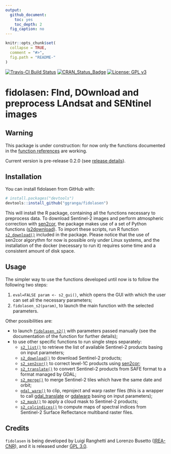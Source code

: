 ```yaml
---
output:
  github_document:
    toc: yes
    toc_depth: 2
  fig_caption: no
---
```


<!-- README.md is generated from README.Rmd. Please edit that file -->

```r
knitr::opts_chunk$set(
  collapse = TRUE,
  comment = "#>",
  fig.path = "README-"
)
```

[![Travis-CI Build Status](https://travis-ci.org/ggranga/fidolasen.svg?branch=master)](https://travis-ci.org/ggranga/fidolasen)
[![CRAN_Status_Badge](http://www.r-pkg.org/badges/version/fidolasen)](https://cran.r-project.org/package=fidolasen)
[![License: GPL v3](https://img.shields.io/badge/License-GPL%20v3-blue.svg)](http://www.gnu.org/licenses/gpl-3.0)

# fidolasen: FInd, DOwnload and preprocess LAndsat and SENtinel images

## Warning
This package is under construction: for now only the functions documented in the [function references](https://ggranga.github.io/fidolasen/reference/index.html) are working. 

Current version is pre-release 0.2.0 (see [release details](https://github.com/ggranga/fidolasen/releases/tag/0.2.0)).


## Installation

You can install fidolasen from GitHub with:

```r
# install.packages("devtools")
devtools::install_github("ggranga/fidolasen")
```

This will install the R package, containing all the functions necessary to preprocess data. 
To download Sentinel-2 images and perform atmospheric correction with
[sen2cor](http://step.esa.int/main/third-party-plugins-2/sen2cor),
the package makes use of a set of Python functions ([s2download](https://github.com/ggranga/s2download)).
To import these scripts, run R function 
[`s2_download()`](https://ggranga.github.io/fidolasen/reference/install_s2download.html)
included in the package. 
Please notice that the use of sen2cor algorythm for now is possible only under Linux systems,
and the installation of the docker (necessary to run it) requires some time and a consistent 
amount of disk space.


## Usage

The simpler way to use the functions developed until now is to follow the following two steps: 

1. `eval=FALSE param <- s2_gui()`, 
    which opens the GUI with which the user can set all the necessary parameters;
2. `fidolasen_s2(param)`, to launch the main function with the
    selected parameters.
    
Other possibilities are:

* to launch [`fidolasen_s2()`](https://ggranga.github.io/fidolasen/reference/s2_gui.html)
    with parameters passed manually (see the documentation of the function for further details);
* to use other specific functions to run single steps separately:
    + [`s2_list()`](https://ggranga.github.io/fidolasen/reference/s2_list.html)
        to retrieve the list of available Sentinel-2 products basing on input parameters;
    + [`s2_download()`](https://ggranga.github.io/fidolasen/reference/s2_download.html)
        to download Sentinel-2 products;
    + [`s2_sen2cor()`](https://ggranga.github.io/fidolasen/reference/s2_sen2cor.html)
        to correct level-1C products using [sen2cor](http://step.esa.int/main/third-party-plugins-2/sen2cor);
    + [`s2_translate()`](https://ggranga.github.io/fidolasen/reference/s2_translate.html)
        to convert Sentinel-2 products from SAFE format to a format managed by GDAL;
    + [`s2_merge()`](https://ggranga.github.io/fidolasen/reference/s2_merge.html)
        to merge Sentinel-2 tiles which have the same date and orbit;
    + [`gdal_warp()`](https://ggranga.github.io/fidolasen/reference/gdal_warp.html)
        to clip, reproject and warp raster files (this is a wrapper to call
        [gdal_translate](http://www.gdal.org/gdal_translate.html) or 
        [gdalwarp](http://www.gdal.org/gdalwarp.html) basing on input parameters);
    + [`s2_mask()`](https://ggranga.github.io/fidolasen/reference/s2_mask.html)
        to apply a cloud mask to Sentinel-2 products;
    + [`s2_calcindices()`](https://ggranga.github.io/fidolasen/reference/s2_calcindices.html)
        to compute maps of spectral indices from Sentinel-2 Surface Reflectance multiband raster files.


## Credits

`fidolasen` is being developed by Luigi Ranghetti and Lorenzo Busetto
([IREA-CNR](http://www.irea.cnr.it)),
and it is released under [GPL 3.0](https://www.gnu.org/licenses/gpl.html).


